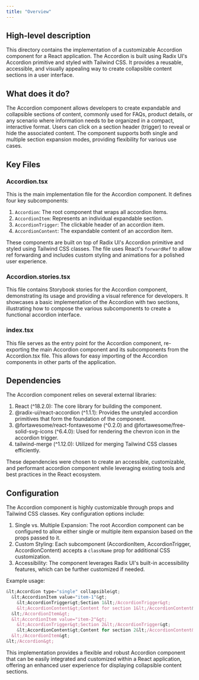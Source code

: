 ```yaml
---
title: "Overview"
---
```


## High-level description
This directory contains the implementation of a customizable Accordion component for a React application. The Accordion is built using Radix UI's Accordion primitive and styled with Tailwind CSS. It provides a reusable, accessible, and visually appealing way to create collapsible content sections in a user interface.

## What does it do?
The Accordion component allows developers to create expandable and collapsible sections of content, commonly used for FAQs, product details, or any scenario where information needs to be organized in a compact, interactive format. Users can click on a section header (trigger) to reveal or hide the associated content. The component supports both single and multiple section expansion modes, providing flexibility for various use cases.

## Key Files

### Accordion.tsx
This is the main implementation file for the Accordion component. It defines four key subcomponents:

1. `Accordion`: The root component that wraps all accordion items.
2. `AccordionItem`: Represents an individual expandable section.
3. `AccordionTrigger`: The clickable header of an accordion item.
4. `AccordionContent`: The expandable content of an accordion item.

These components are built on top of Radix UI's Accordion primitive and styled using Tailwind CSS classes. The file uses React's `forwardRef` to allow ref forwarding and includes custom styling and animations for a polished user experience.

### Accordion.stories.tsx
This file contains Storybook stories for the Accordion component, demonstrating its usage and providing a visual reference for developers. It showcases a basic implementation of the Accordion with two sections, illustrating how to compose the various subcomponents to create a functional accordion interface.

### index.tsx
This file serves as the entry point for the Accordion component, re-exporting the main Accordion component and its subcomponents from the Accordion.tsx file. This allows for easy importing of the Accordion components in other parts of the application.

## Dependencies
The Accordion component relies on several external libraries:

1. React (^18.2.0): The core library for building the component.
2. @radix-ui/react-accordion (^1.1.1): Provides the unstyled accordion primitives that form the foundation of the component.
3. @fortawesome/react-fontawesome (^0.2.0) and @fortawesome/free-solid-svg-icons (^6.4.0): Used for rendering the chevron icon in the accordion trigger.
4. tailwind-merge (^1.12.0): Utilized for merging Tailwind CSS classes efficiently.

These dependencies were chosen to create an accessible, customizable, and performant accordion component while leveraging existing tools and best practices in the React ecosystem.

## Configuration
The Accordion component is highly customizable through props and Tailwind CSS classes. Key configuration options include:

1. Single vs. Multiple Expansion: The root Accordion component can be configured to allow either single or multiple item expansion based on the props passed to it.
2. Custom Styling: Each subcomponent (AccordionItem, AccordionTrigger, AccordionContent) accepts a `className` prop for additional CSS customization.
3. Accessibility: The component leverages Radix UI's built-in accessibility features, which can be further customized if needed.

Example usage:

```jsx
&lt;Accordion type="single" collapsible&gt;
  &lt;AccordionItem value="item-1"&gt;
    &lt;AccordionTrigger&gt;Section 1&lt;/AccordionTrigger&gt;
    &lt;AccordionContent&gt;Content for section 1&lt;/AccordionContent&gt;
  &lt;/AccordionItem&gt;
  &lt;AccordionItem value="item-2"&gt;
    &lt;AccordionTrigger&gt;Section 2&lt;/AccordionTrigger&gt;
    &lt;AccordionContent&gt;Content for section 2&lt;/AccordionContent&gt;
  &lt;/AccordionItem&gt;
&lt;/Accordion&gt;
```

This implementation provides a flexible and robust Accordion component that can be easily integrated and customized within a React application, offering an enhanced user experience for displaying collapsible content sections.